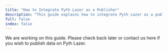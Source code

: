 ```yaml
---
title: "How to Integrate Pyth Lazer as a Publisher"
description: "This guide explains how to integrate Pyth Lazer as a publisher."
full: false
index: false
---
```


We are working on this guide. Please check back later or contact us here if you wish to publish data on Pyth Lazer.

